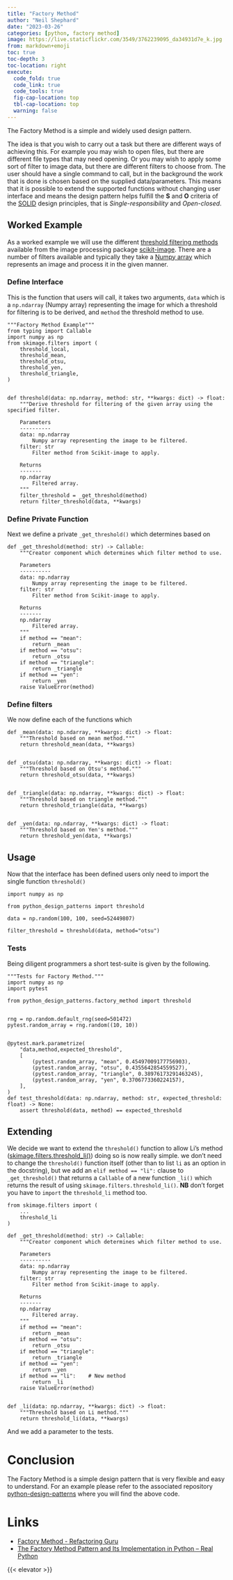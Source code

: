 ```yaml
---
title: "Factory Method"
author: "Neil Shephard"
date: "2023-03-26"
categories: [python, factory method]
image: https://live.staticflickr.com/3549/3762239095_da34931d7e_k.jpg
from: markdown+emoji
toc: true
toc-depth: 3
toc-location: right
execute:
  code_fold: true
  code_link: true
  code_tools: true
  fig-cap-location: top
  tbl-cap-location: top
  warning: false
---
```


The Factory Method is a simple and widely used design pattern.


The idea is that you wish to carry out a task but there are different ways of achieving this. For example you may wish
to open files, but there are different file types that may need opening. Or you may wish to apply some sort of filter to
image data, but there are different filters to choose from. The user should have a single command to call, but in the
background the work that is done is chosen based on the supplied data/parameters. This means that it is possible to
extend the supported functions without changing user interface and means the design pattern helps fulfill the **S** and
**O** criteria of the [SOLID](https://en.wikipedia.org/wiki/SOLID) design principles, that is _Single-responsibility_
and _Open-closed_.

## Worked Example

As a worked example we will use the different [threshold filtering
methods](https://scikit-image.org/docs/stable/api/skimage.filters.html) available from the image processing package
[scikit-image](https://scikit-image.org/). There are a number of filters available and typically they take a [Numpy
array](https://numpy.org/doc/stable/reference/generated/numpy.array.html) which represents an image and process it in
the given manner.

### Define Interface

This is the function that users will call, it takes two arguments, `data` which is a `np.ndarray` (Numpy array)
representing the image for which a threshold for filtering is to be derived, and `method` the threshold method to use.


``` .python
"""Factory Method Example"""
from typing import Callable
import numpy as np
from skimage.filters import (
    threshold_local,
    threshold_mean,
    threshold_otsu,
    threshold_yen,
    threshold_triangle,
)


def threshold(data: np.ndarray, method: str, **kwargs: dict) -> float:
    """Derive threshold for filtering of the given array using the specified filter.

    Parameters
    ----------
    data: np.ndarray
        Numpy array representing the image to be filtered.
    filter: str
        Filter method from Scikit-image to apply.

    Returns
    -------
    np.ndarray
        Filtered array.
    """
    filter_threshold = _get_threshold(method)
    return filter_threshold(data, **kwargs)

```

### Define Private Function

Next we define a private `_get_threshold()` which determines based on

``` .python
def _get_threshold(method: str) -> Callable:
    """Creator component which determines which filter method to use.

    Parameters
    ----------
    data: np.ndarray
        Numpy array representing the image to be filtered.
    filter: str
        Filter method from Scikit-image to apply.

    Returns
    -------
    np.ndarray
        Filtered array.
    """
    if method == "mean":
        return _mean
    if method == "otsu":
        return _otsu
    if method == "triangle":
        return _triangle
    if method == "yen":
        return _yen
    raise ValueError(method)
```

### Define filters

We now define each of the functions which

``` .python
def _mean(data: np.ndarray, **kwargs: dict) -> float:
    """Threshold based on mean method."""
    return threshold_mean(data, **kwargs)


def _otsu(data: np.ndarray, **kwargs: dict) -> float:
    """Threshold based on Otsu's method."""
    return threshold_otsu(data, **kwargs)


def _triangle(data: np.ndarray, **kwargs: dict) -> float:
    """Threshold based on triangle method."""
    return threshold_triangle(data, **kwargs)


def _yen(data: np.ndarray, **kwargs: dict) -> float:
    """Threshold based on Yen's method."""
    return threshold_yen(data, **kwargs)
```

## Usage

Now that the interface has been defined users only need to import the single function `threshold()`

``` .python
import numpy as np

from python_design_patterns import threshold

data = np.random(100, 100, seed=52449807)

filter_threshold = threshold(data, method="otsu")
```

### Tests

Being diligent programmers a short test-suite is given by the following.

``` .python
"""Tests for Factory Method."""
import numpy as np
import pytest

from python_design_patterns.factory_method import threshold


rng = np.random.default_rng(seed=501472)
pytest.random_array = rng.random((10, 10))


@pytest.mark.parametrize(
    "data,method,expected_threshold",
    [
        (pytest.random_array, "mean", 0.45497009177756903),
        (pytest.random_array, "otsu", 0.4355642854559527),
        (pytest.random_array, "triangle", 0.38976173291463245),
        (pytest.random_array, "yen", 0.3706773360224157),
    ],
)
def test_threshold(data: np.ndarray, method: str, expected_threshold: float) -> None:
    assert threshold(data, method) == expected_threshold
```


## Extending

We decide we want to extend the `threshold()` function to allow Li's method
([skimage.filters.threshold_li()](https://scikit-image.org/docs/stable/api/skimage.filters.html#skimage.filters.threshold_li))
doing so is now really simple. we don't need to change the `threshold()` function itself (other than to list `li` as an
option in the docstring), but we add an `elif method == "li":` clause to `_get_threshold()` that returns a `Callable` of
a new function `_li()` which returns the result of using `skimage.filters.threshold_li()`. **NB** don't forget you have
to `import` the `threshold_li` method too.

``` .python
from skimage.filters import (
    ...
    threshold_li
)

def _get_threshold(method: str) -> Callable:
    """Creator component which determines which filter method to use.

    Parameters
    ----------
    data: np.ndarray
        Numpy array representing the image to be filtered.
    filter: str
        Filter method from Scikit-image to apply.

    Returns
    -------
    np.ndarray
        Filtered array.
    """
    if method == "mean":
        return _mean
    if method == "otsu":
        return _otsu
    if method == "triangle":
        return _triangle
    if method == "yen":
        return _yen
    if method == "li":    # New method
        return _li
    raise ValueError(method)


def _li(data: np.ndarray, **kwargs: dict) -> float:
    """Threshold based on Li method."""
    return threshold_li(data, **kwargs)
```

And we add a parameter to the tests.


# Conclusion

The Factory Method is a simple design pattern that is very flexible and easy to understand. For an example please refer
to the associated repository [python-design-patterns](https://github.com/ns-rse/python-design-patterns) where you will
find the above code.

# Links

* [Factory Method - Refactoring Guru](https://refactoring.guru/design-patterns/factory-method)
* [The Factory Method Pattern and Its Implementation in Python – Real Python](https://realpython.com/factory-method-python/)

{{< elevator >}}
